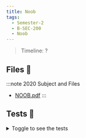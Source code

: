 ```yaml
---
title: Noob
tags:
  - Semester-2
  - B-SEC-200
  - Noob
---
```

> Timeline: ?


## Files 📂

:::note 2020 Subject and Files
- [NOOB.pdf](https://github.com/Studio-17/Epitech-Subjects/raw/main/Semester-2/B-SEC-200/Noob/NOOB.pdf)
:::

## Tests 🤖
<details>
  <summary>Toggle to see the tests</summary>
  <div>
Yo
  </div>
</details>

